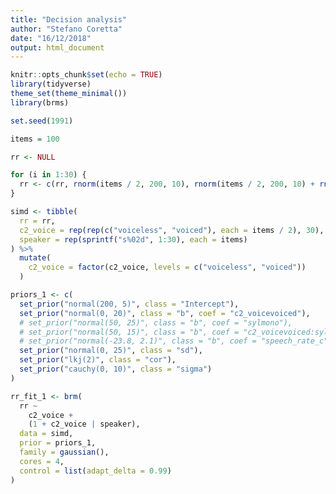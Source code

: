 ```yaml
---
title: "Decision analysis"
author: "Stefano Coretta"
date: "16/12/2018"
output: html_document
---
```


```r
knitr::opts_chunk$set(echo = TRUE)
library(tidyverse)
theme_set(theme_minimal())
library(brms)
```

```r
set.seed(1991)

items = 100

rr <- NULL

for (i in 1:30) {
  rr <- c(rr, rnorm(items / 2, 200, 10), rnorm(items / 2, 200, 10) + rnorm(1, 0, 3))
}

simd <- tibble(
  rr = rr,
  c2_voice = rep(rep(c("voiceless", "voiced"), each = items / 2), 30),
  speaker = rep(sprintf("s%02d", 1:30), each = items)
) %>%
  mutate(
    c2_voice = factor(c2_voice, levels = c("voiceless", "voiced"))
  )
```

```r
priors_1 <- c(
  set_prior("normal(200, 5)", class = "Intercept"),
  set_prior("normal(0, 20)", class = "b", coef = "c2_voicevoiced"),
  # set_prior("normal(50, 25)", class = "b", coef = "sylmono"),
  # set_prior("normal(50, 15)", class = "b", coef = "c2_voicevoiced:sylmono"),
  # set_prior("normal(-23.8, 2.1)", class = "b", coef = "speech_rate_c"),
  set_prior("normal(0, 25)", class = "sd"),
  set_prior("lkj(2)", class = "cor"),
  set_prior("cauchy(0, 10)", class = "sigma")
)
```

```r
rr_fit_1 <- brm(
  rr ~
    c2_voice +
    (1 + c2_voice | speaker),
  data = simd,
  prior = priors_1,
  family = gaussian(),
  cores = 4,
  control = list(adapt_delta = 0.99)
)
```

